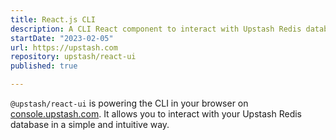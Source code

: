 ```yaml
---
title: React.js CLI
description: A CLI React component to interact with Upstash Redis databases.
startDate: "2023-02-05"
url: https://upstash.com
repository: upstash/react-ui
published: true

---
```



`@upstash/react-ui` is powering the CLI in your browser on [console.upstash.com](https://console.upstash.com). It allows you to interact with your Upstash Redis database in a simple and intuitive way.
